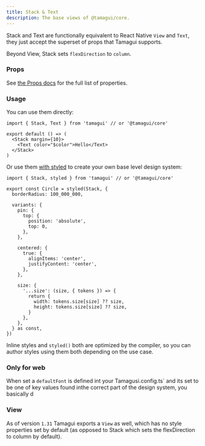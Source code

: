 ```yaml
---
title: Stack & Text
description: The base views of @tamagui/core.
---
```


Stack and Text are functionally equivalent to React Native `View` and `Text`, they just accept the superset of props that Tamagui supports.

Beyond View, Stack sets `flexDirection` to `column`.

### Props

See [the Props docs](/docs/intro/props) for the full list of properties.

### Usage

You can use them directly:

```tsx
import { Stack, Text } from 'tamagui' // or '@tamagui/core'

export default () => (
  <Stack margin={10}>
    <Text color="$color">Hello</Text>
  </Stack>
)
```

Or use them [with styled](/docs/core/styled) to create your own base level design system:

```tsx
import { Stack, styled } from 'tamagui' // or '@tamagui/core'

export const Circle = styled(Stack, {
  borderRadius: 100_000_000,

  variants: {
    pin: {
      top: {
        position: 'absolute',
        top: 0,
      },
    },

    centered: {
      true: {
        alignItems: 'center',
        justifyContent: 'center',
      },
    },

    size: {
      '...size': (size, { tokens }) => {
        return {
          width: tokens.size[size] ?? size,
          height: tokens.size[size] ?? size,
        }
      },
    },
  } as const,
})
```

Inline styles and `styled()` both are optimized by the compiler, so you can author styles using them both depending on the use case.

### Only for web

When set a `defaultFont` is defined int your Tamagusi.config.ts` and its set to be one of key values found inthe correct part of the design system, you basically d

### View

As of version `1.31` Tamagui exports a `View` as well, which has no style properties set by default (as opposed to Stack which sets the flexDirection to column by default).
